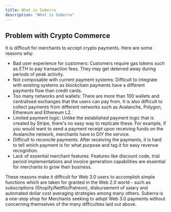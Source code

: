 ```yaml
---
title: What is Suberra
description: "What is Suberra"
---
```


## Problem with Crypto Commerce

It is difficult for merchants to accept crypto payments. Here are some reasons why:
- Bad user experience for customers: Customers require gas tokens such as ETH to pay transaction fees. They may get deterred away during periods of peak activity.
- Not composable with current payment systems: Difficult to integrate with existing systems as blockchain payments have a different payments flow than credit cards.
- Too many networks and wallets: There are more than 100 wallets and centralised exchanges that the users can pay from. It is also difficult to collect payments from different networks such as Avalanche, Polygon, Ethereum and Ethereum L2.
- Limited payment logic: Unlike the established payment logic that is created by Stripe, there's no easy way to replicate these. For example, if you would want to send a payment receipt upon receiving funds on the Avalanche network, merchants have to DIY the service.
- Difficult to reconcile payments: After receiving the payments, it is hard to tell which payment is for what purpose and tag it for easy revenue recognition.
- Lack of essential merchant features: Features like discount code, trial period implementations and invoice generation capabilities are essential for merchants to grow their business.

These reasons make it difficult for Web 3.0 users to accomplish simple functions which are taken for granted in the Web 2.0 world - such as subscriptions (Shopify/Netflix/Patreon), disbursement of salary and automated dollar cost averaging strategies among many others.
Suberra is a one-stop shop for Merchants seeking to adopt Web 3.0 payments without concerning themselves of the many difficulties laid out above.
